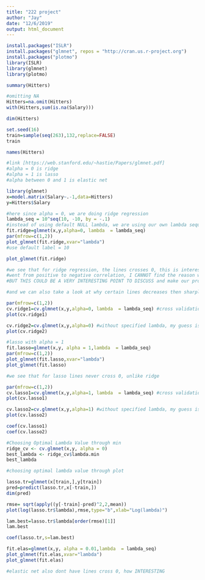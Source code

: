 ```yaml
---
title: "222 project"
author: "Jay"
date: "12/6/2019"
output: html_document
---
```


```r
install.packages("ISLR")
install.packages("glmnet", repos = "http://cran.us.r-project.org")
install.packages("plotmo")
library(ISLR)
library(glmnet)
library(plotmo)

```

```r
summary(Hitters)
```

```r
#omitting NA
Hitters=na.omit(Hitters)
with(Hitters,sum(is.na(Salary)))
```

```r
dim(Hitters)
```

```r
set.seed(16)
train=sample(seq(263),132,replace=FALSE)
train
```

```r
names(Hitters)
```

```r
#link [https://web.stanford.edu/~hastie/Papers/glmnet.pdf]
#alpha = 0 is ridge
#alpha = 1 is lasso
#alpha between 0 and 1 is elastic net
```

```r
library(glmnet)
x=model.matrix(Salary~.-1,data=Hitters) 
y=Hitters$Salary
```

```r
#here since alpha = 0, we are doing ridge regression
lambda_seq = 10^seq(10, -10, by = -.1) 
#instead of using default NULL lambda, we are using our own lambda sequence
fit.ridge=glmnet(x,y,alpha=0, lambda  = lambda_seq)
par(mfrow=c(1,2))
plot_glmnet(fit.ridge,xvar="lambda")
#use default label = 10

plot_glmnet(fit.ridge)

#we see that for ridge regression, the lines crosses 0, this is interesting because we 
#went from positive to negative correlation, I CANNOT find the reason why
#BUT THIS COULD BE A VERY INTERESTING POINT TO DISCUSS and make our project look super advanced

#and we can also take a look at why certain lines decreases then sharply increase
```

```r
par(mfrow=c(1,2))
cv.ridge1=cv.glmnet(x,y,alpha=0, lambda  = lambda_seq) #cross validation with specified lambda
plot(cv.ridge1)

cv.ridge2=cv.glmnet(x,y,alpha=0) #without specified lambda, my guess is embedded lambda calculated automatically by the function glmnet
plot(cv.ridge2)
```

```r
#lasso with alpha = 1
fit.lasso=glmnet(x,y, alpha = 1,lambda  = lambda_seq)
par(mfrow=c(1,2))
plot_glmnet(fit.lasso,xvar="lambda")
plot_glmnet(fit.lasso)

#we see that for lasso lines never cross 0, unlike ridge

```

```r
par(mfrow=c(1,2))
cv.lasso1=cv.glmnet(x,y,alpha=1, lambda  = lambda_seq) #cross validation with specified lambda
plot(cv.lasso1)

cv.lasso2=cv.glmnet(x,y,alpha=1) #without specified lambda, my guess is embedded lambda calculated automatically by the function glmnet
plot(cv.lasso2)
```

```r
coef(cv.lasso1)
coef(cv.lasso2)
```

```r
#Choosing Optimal Lambda Value through min
ridge_cv <- cv.glmnet(x,y, alpha = 0)
best_lambda <- ridge_cv$lambda.min
best_lambda
```

```r
#choosing optimal lambda value through plot

lasso.tr=glmnet(x[train,],y[train])
pred=predict(lasso.tr,x[-train,])
dim(pred)

rmse= sqrt(apply((y[-train]-pred)^2,2,mean))
plot(log(lasso.tr$lambda),rmse,type="b",xlab="Log(lambda)")

```

```r
lam.best=lasso.tr$lambda[order(rmse)[1]]
lam.best

```

```r
coef(lasso.tr,s=lam.best)
```

```r
fit.elas=glmnet(x,y, alpha = 0.01,lambda  = lambda_seq)
plot_glmnet(fit.elas,xvar="lambda")
plot_glmnet(fit.elas)

#elastic net also dont have lines cross 0, how INTERESTING
```


